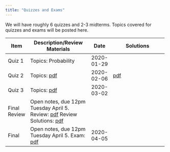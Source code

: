 ```yaml
---
title: "Quizzes and Exams"
---
```


We will have roughly 6 quizzes and 2-3 midterms.  Topics covered for quizzes and exams will be posted here.

+---------+----------------------------------------------------------+---------------+----------------------------------------------------------+
| Item    | Description/Review Materials                             | Date          | Solutions                                                |
+=========+==========================================================+===============+==========================================================+
| Quiz 1  | Topics: Probability                                      | 2020-01-29    |                                                          |
+---------+----------------------------------------------------------+---------------+----------------------------------------------------------+
| Quiz 2  | Topics: [pdf](quizzes/q2/quiz2_topics.pdf)               | 2020-02-06    | [pdf](quizzes/q2/quiz2_solutions.pdf)                    |
+---------+----------------------------------------------------------+---------------+----------------------------------------------------------+
| Quiz 3  | Topics: [pdf](quizzes/q3/quiz3_topics.pdf)               | 2020-03-02    |                                                          |
+---------+----------------------------------------------------------+---------------+----------------------------------------------------------+
| Final   | Open notes, due 12pm Tuesday April 5.                    |               |                                                          |
| Review  | Review: [pdf](exams/final/final_review.pdf)              |               |                                                          |
|         | Review Solutions: [pdf](exams/final/final_review_sol.pdf)|               |                                                          |
+---------+----------------------------------------------------------+---------------+----------------------------------------------------------+
| Final   | Open notes, due 12pm Tuesday April 5.                    | 2020-04-05    |                                                          |
|         | Exam: [pdf](exams/final/final.pdf)                       |               |                                                          |
+---------+----------------------------------------------------------+---------------+----------------------------------------------------------+


